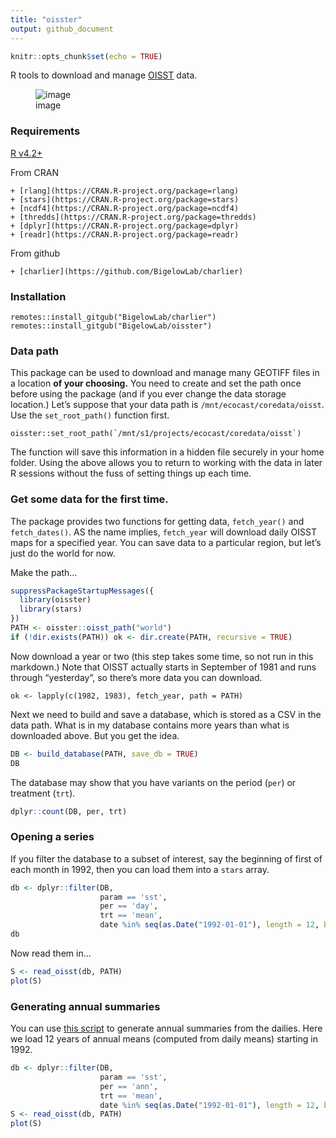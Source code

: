 ```yaml
---
title: "oisster"
output: github_document
---
```


```r
knitr::opts_chunk$set(echo = TRUE)
```

R tools to download and manage [OISST](https://psl.noaa.gov/data/gridded/data.noaa.oisst.v2.highres.html) data.

![image](https://psl.noaa.gov/data/gridded/images/small/noaahighres.png)

### Requirements

[R v4.2+](https://www.r-project.org/)

From CRAN

    + [rlang](https://CRAN.R-project.org/package=rlang)
    + [stars](https://CRAN.R-project.org/package=stars)
    + [ncdf4](https://CRAN.R-project.org/package=ncdf4)
    + [thredds](https://CRAN.R-project.org/package=thredds)
    + [dplyr](https://CRAN.R-project.org/package=dplyr)
    + [readr](https://CRAN.R-project.org/package=readr)
    
From github

    + [charlier](https://github.com/BigelowLab/charlier)
    
### Installation

```
remotes::install_gitgub("BigelowLab/charlier")
remotes::install_gitgub("BigelowLab/oisster")
```

### Data path

This package can be used to download and manage many GEOTIFF files in a location **of your choosing.** You need to create and set the path once before using the package (and if you ever change the data storage location.)  Let's suppose that your data path is `/mnt/ecocast/coredata/oisst`.  Use the `set_root_path()` function first.

```
oisster::set_root_path(`/mnt/s1/projects/ecocast/coredata/oisst`)
```

The function will save this information in a hidden file securely in your home folder. Using the above allows you to return to working with the data in later R sessions without the fuss of setting things up each time.  

### Get some data for the first time.

The package provides two functions for getting data, `fetch_year()` and `fetch_dates()`.  AS the name implies, `fetch_year` will download daily OISST maps for a specified year.  You can save data to a particular region, but let's just do the world for now.

Make the path...

```r
suppressPackageStartupMessages({
  library(oisster)
  library(stars)
})
PATH <- oisster::oisst_path("world")
if (!dir.exists(PATH)) ok <- dir.create(PATH, recursive = TRUE)
```

Now download a year or two (this step takes some time, so not run in this markdown.) Note that OISST actually starts in September of 1981 and runs through "yesterday", so there's more data you can download.

```
ok <- lapply(c(1982, 1983), fetch_year, path = PATH)
```

Next we need to build and save a database, which is stored as a CSV in the data path.  What is in my database contains more years than what is downloaded above.  But you get the idea.

```r
DB <- build_database(PATH, save_db = TRUE)
DB
```

The database may show that you have variants on the period (`per`) or treatment (`trt`).

```r
dplyr::count(DB, per, trt)
```
### Opening a series

If you filter the database to a subset of interest, say the beginning of first of each month in 1992, then you can load them into a `stars` array.

```r
db <- dplyr::filter(DB,
                    param == 'sst',
                    per == 'day',
                    trt == 'mean',
                    date %in% seq(as.Date("1992-01-01"), length = 12, by = "month"))
db
```


Now read them in...

```r
S <- read_oisst(db, PATH)
plot(S)
```


### Generating annual summaries

You can use [this script](inst/scripts/annual_summaries.R) to generate annual summaries from the dailies.  Here we load 12 years of annual means (computed from daily means) starting in 1992.

```r
db <- dplyr::filter(DB,
                    param == 'sst',
                    per == 'ann',
                    trt == 'mean',
                    date %in% seq(as.Date("1992-01-01"), length = 12, by = "year"))
S <- read_oisst(db, PATH)
plot(S)
```

